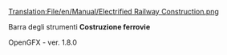 [[Translation:File/en/Manual/Electrified Railway Construction.png]]

Barra degli strumenti '''Costruzione ferrovie'''

OpenGFX - ver. 1.8.0
